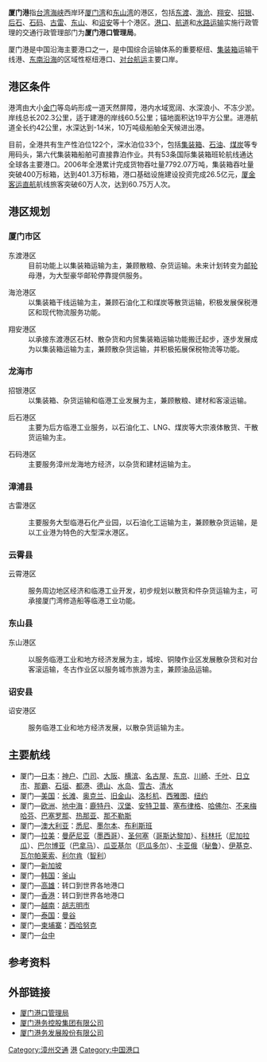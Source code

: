 {{Infobox port
|name=厦门港
|locode=CNXMG<ref name="unlocode">{{Cite web|title=UNLOCODE (CN) - CHINA|url=https://service.unece.org/trade/locode/cn.htm|access-date=2021-09-09|work=service.unece.org|archive-date=2021-06-09|archive-url=https://web.archive.org/web/20210609211532/https://service.unece.org/trade/locode/cn.htm|dead-url=no}}</ref>
}}
{{Infobox border port
|name                      = 厦门水运（海港）口岸
|photo                     = File:Port of Xiamen.jpg
|country                   = {{PRC}}
|location                  = [[福建省|福建省]][[厦门市|厦门市]]
|type                      = 国家一类水运口岸
|border_guard              = 厦门出入境边防检查总站<br>东渡出入境边防检查站<br>海沧出入境边防检查站<br>同益出入境边防检查站
|customs                   = [[厦门海关|厦门海关]]
|opened                    = 1842年（历史延续）
| stat_import-export_value = 
| stat_passenger           = 183.56万人
| stat_cargo               = 9,792.72万吨
| stat_container           = 704.07万标箱
| stat_vehicle             = 
| stat_year                = 2016<ref name="口岸年鉴2017">{{cite book |author1=国家口岸管理办公室 |author2=中国口岸协会 |title=《中国口岸年鉴2017》 |location=[[北京市|北京]] |publisher=[[中国海关出版社|中国海关出版社]] |date=2017.12 |page=313 |isbn=978-7-5175-0240-1}}</ref>
}}
{{Infobox border port
|name                      = 漳州水运（海港）口岸
|photo                     = 
|country                   = {{PRC}}
|location                  = [[福建省|福建省]][[漳州市|漳州市]]
|type                      = 国家一类水运口岸
|border_guard              = 厦门出入境边防检查总站<br>漳州出入境边防检查站
|customs                   = [[厦门海关|厦门海关]]
|opened                    = 1991年（历史延续）
}}
'''厦门港'''指[[台湾海峡|台湾海峡]]西岸环[[厦门湾|厦门湾]]和[[东山湾|东山湾]]的港区，包括[[东渡|东渡]]、[[海沧|海沧]]、[[翔安|翔安]]、[[招银|招银]]、[[后石|后石]]、[[石码|石码]]、[[古雷港|古雷]]、[[東山縣|东山]]、和[[诏安|诏安]]等十个港区。[[港口|港口]]、[[航道|航道]]和[[水路运输|水路运输]]实施行政管理的交通行政管理部门为'''厦门港口管理局'''。

厦门港是中国沿海主要港口之一，是中国综合运输体系的重要枢纽、[[集装箱|集装箱]]运输干线港、[[东南沿海|东南沿海]]的区域性枢纽港口、[[对台航运|对台航运]]主要口岸。

== 港区条件 ==

港湾由大小[[金门|金门]]等岛屿形成一道天然屏障，港内水域宽阔、水深浪小、不冻少淤。岸线总长202.3公里，适于建港的岸线60.5公里；锚地面积达19平方公里。进港航道全长约42公里，水深达到-14米，10万吨级船舶全天候进出港。

目前，全港共有生产性泊位122个，深水泊位33个，包括[[集装箱|集装箱]]、[[石油|石油]]、[[煤炭|煤炭]]等专用码头，第六代集装箱船舶可直接靠泊作业。共有53条国际集装箱班轮航线通达全球各主要港口。2006年全港累计完成货物吞吐量7792.07万吨，集装箱吞吐量突破400万标箱，达到401.3万标箱，港口基础设施建设投资完成26.5亿元，[[厦金客运直航|厦金客运直航]]航线旅客突破60万人次，达到60.75万人次。

== 港区规划 ==
=== 厦门市区 ===
;东渡港区
:目前功能上以集装箱运输为主，兼顾散粮、杂货运输。未来计划转变为[[邮轮|邮轮]]母港，为大型豪华邮轮停靠提供服务。

;海沧港区
:以集装箱干线运输为主，兼顾石油化工和煤炭等散货运输，积极发展保税港区和现代物流服务功能。

;翔安港区
:以承接东渡港区石材、散杂货和内贸集装箱运输功能搬迁起步，逐步发展成为以集装箱运输为主，兼顾散杂货运输，并积极拓展保税物流等功能。

=== 龙海市 === 
;招银港区
:以集装箱、杂货运输和临港工业发展为主，兼顾散粮、建材和客滚运输。

;后石港区
:主要为后方临港工业服务，以石油化工、LNG、煤炭等大宗液体散货、干散货运输为主。

;石码港区
:主要服务漳州龙海地方经济，以杂货和建材运输为主。
=== 漳浦县 === 
;古雷港区

:主要服务大型临港石化产业园，以石油化工运输为主，兼顾散杂货运输，是以工业港为特色的大型深水港区。
=== 云霄县 === 
;云霄港区

:服务周边地区经济和临港工业开发，初步规划以散货和件杂货运输为主，可承接厦门湾修造船等临港工业功能。
=== 东山县 === 
;东山港区

:以服务临港工业和地方经济发展为主，城垵、铜陵作业区发展散杂货和对台客滚运输，冬古作业区以服务城市旅游为主，兼顾油品运输。
=== 诏安县 === 
;诏安港区

:服务临港工业和地方经济发展，以散杂货运输为主。

== 主要航线 ==
* 厦门—[[日本|日本]]：[[神户|神户]]、[[門司區|门司]]、[[大阪市|大阪]]、[[橫濱港|横滨]]、[[名古屋|名古屋]]、[[东京|东京]]、[[川崎|川崎]]、[[千葉縣|千叶]]、[[日立市|日立市]]、[[那霸|那霸]]、[[石垣|石垣]]、[[都港|都港]]、[[德山市|德山]]、[[水岛|水岛]]、[[雪古|雪古]]、[[清水區_(日本)|清水]]
* 厦门—[[美国|美国]]：[[长滩|长滩]]、[[奥克兰|奥克兰]]、[[旧金山|旧金山]]、[[洛杉矶|洛杉机]]、[[西雅图|西雅图]]、[[纽约|纽约]]
* 厦门—[[欧洲|欧洲]]、[[地中海|地中海]]：[[鹿特丹|鹿特丹]]、[[汉堡|汉堡]]、[[安特卫普|安特卫普]]、[[塞布律格|塞布律格]]、[[哈佛尔|哈佛尔]]、[[不来梅哈芬|不来梅哈芬]]、[[巴塞罗那|巴塞罗那]]、[[热那亚|热那亚]]、[[那不勒斯|那不勒斯]]
* 厦门—[[澳大利亚|澳大利亚]]：[[悉尼|悉尼]]、[[墨尔本|墨尔本]]、[[布利斯班|布利斯班]]
* 厦门—[[拉美|拉美]]：[[曼萨尼约|曼萨尼亚]]（[[墨西哥|墨西哥]]）、[[圣何塞|圣何塞]]（[[哥斯达黎加|哥斯达黎加]]）、[[科林托_(尼加拉瓜)|科林托]]（[[尼加拉瓜|尼加拉瓜]]）、[[巴尔博亚|巴尔博亚]]（[[巴拿马|巴拿马]]）、[[瓜亞基爾|瓜亚基尔]]（[[厄瓜多尔|厄瓜多尔]]）、[[卡亚俄|卡亚俄]]（[[秘鲁|秘鲁]]）、[[伊基克|伊基克]]、[[瓦尔帕莱索|瓦尔帕莱索]]、[[利尔肯|利尔肯]]（[[智利|智利]]）
* 厦门—[[新加坡|新加坡]] 
* 厦门—[[韩国|韩国]]：[[釜山|釜山]] 
* 厦门—[[高雄港|高雄]]：转口到世界各地港口 
* 厦门—[[香港港口|香港]]：转口到世界各地港口 
* 厦门—[[越南|越南]]：[[胡志明市|胡志明市]]
* 厦门—[[泰国|泰国]]：[[曼谷|曼谷]]
* 厦门—[[柬埔寨|柬埔寨]]：[[西哈努克|西哈努克]]
* 厦门—[[臺中港|台中]]

==参考资料==
{{reflist}}

== 外部链接 ==
{{commonscat|Port of Xiamen}}
* [http://port.xm.gov.cn/ 厦门港口管理局] {{Wayback|url=http://port.xm.gov.cn/ |date=20200901004233 }}
* [https://web.archive.org/web/20080908021037/http://www.xpgco.com.cn/ 厦门港务控股集团有限公司]
* [http://www.xmgw.com.cn/ 厦门港务发展股份有限公司] {{Wayback|url=http://www.xmgw.com.cn/ |date=20201126004840 }}

{{中华人民共和国港口}}
{{厦门}}
{{中华人民共和国国境口岸|水运}}

[[Category:漳州交通|Category:漳州交通]]
[[Category:厦门交通|港]]
[[Category:中国港口|Category:中国港口]]